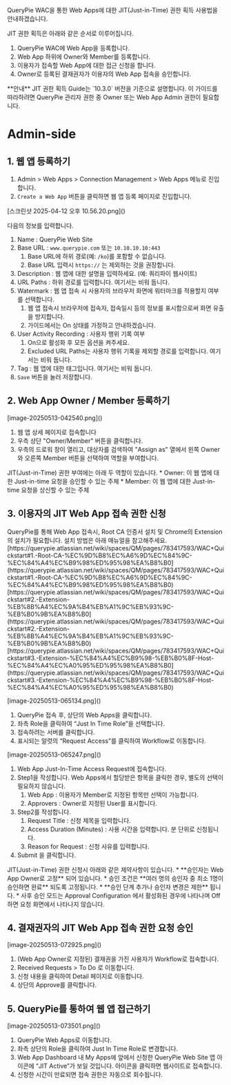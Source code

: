 
QueryPie WAC을 통한 Web Apps에 대한 JIT(Just-in-Time) 권한 획득 사용법을 안내하겠습니다.

JIT 권한 획득은 아래와 같은 순서로 이루어집니다.

1. QueryPie WAC에 Web App을 등록합니다.
2. Web App 하위에 Owner와 Member를 등록합니다.
3. 이용자가 접속할 Web App에 대한 접근 신청을 합니다.
4. Owner로 등록된 결재권자가 이용자의 Web App 접속을 승인합니다.

<Callout type="info">
 **안내** 
JIT 권한 획득 Guide는 `10.3.0` 버전을 기준으로 설명합니다.
이 가이드를 따라하려면 QueryPie 관리자 권한 중 Owner 또는 Web App Admin 권한이 필요합니다.
</Callout>



# Admin-side
## 1. 웹 앱 등록하기
1. Admin &gt; Web Apps &gt; Connection Management &gt; Web Apps 메뉴로 진입합니다.
2. `Create a Web App` 버튼을 클릭하면 웹 앱 등록 페이지로 진입합니다.

<p align="center">
<div>[스크린샷 2025-04-12 오후 10.56.20.png]()</div>
</p>

다음의 정보를 입력합니다.

1. Name : QueryPie Web Site
2. Base URL : `www.querypie.com` 또는 `10.10.10.10:443` 
    1. Base URL에 하위 경로(예: `/ko`)를 포함할 수 없습니다.
    2. Base URL 입력시 `https://` 는 제외하는 것을 권장합니다.
3. Description : 웹 앱에 대한 설명을 입력하세요. (예: 쿼리파이 웹사이트)
4. URL Paths : 하위 경로를 입력합니다. 여기서는 비워 둡니다.
5. Watermark : 웹 앱 접속 시 사용자의 브라우저 화면에 워터마크를 적용할지 여부를 선택합니다.
    1. 웹 앱 접속시 브라우저에 접속자, 접속일시 등의 정보를 표시함으로써 화면 유출을 방지합니다.
    2. 가이드에서는 On 상태를 가정하고 안내하겠습니다.
6. User Activity Recording : 사용자 행위 기록 여부
    1. On으로 활성화 후 모든 옵션을 켜주세요.
    2. Excluded URL Paths는 사용자 행위 기록을 제외할 경로를 입력합니다. 여기서는 비워 둡니다.
7. Tag : 웹 앱에 대한 태그입니다. 여기서는 비워 둡니다.
8. `Save` 버튼을 눌러 저장합니다.

## 2. Web App Owner / Member 등록하기
<p align="center">
<div>[image-20250513-042540.png]()</div>
</p>

1. 웹 앱 상세 페이지로 접속합니다 
2. 우측 상단 "Owner/Member" 버튼을 클릭합니다.
3. 우측의 드로워 창이 열리고, 대상자를 검색하여 "Assign as" 열에서 왼쪽 Owner와 오른쪽 Member 버튼을 선택하여 역할을 부여합니다.

<Callout type="info">
JIT(Just-in-Time) 권한 부여에는 아래 두 역할이 있습니다.
* Owner: 이 웹 앱에 대한 Just-in-time 요청을 승인할 수 있는 주체
* Member: 이 웹 앱에 대한 Just-in-time 요청을 상신할 수 있는 주체
</Callout>

## 3. 이용자의 JIT Web App 접속 권한 신청
<Callout type="info">
QueryPie를 통해 Web App 접속시, Root CA 인증서 설치 및 Chrome의 Extension의 설치가 필요합니다.
설치 방법은 아래 매뉴얼을 참고해주세요.
[https://querypie.atlassian.net/wiki/spaces/QM/pages/783417593/WAC+Quickstart#1.-Root-CA-%EC%9D%B8%EC%A6%9D%EC%84%9C-%EC%84%A4%EC%B9%98%ED%95%98%EA%B8%B0](https://querypie.atlassian.net/wiki/spaces/QM/pages/783417593/WAC+Quickstart#1.-Root-CA-%EC%9D%B8%EC%A6%9D%EC%84%9C-%EC%84%A4%EC%B9%98%ED%95%98%EA%B8%B0)
[https://querypie.atlassian.net/wiki/spaces/QM/pages/783417593/WAC+Quickstart#2.-Extension-%EB%8B%A4%EC%9A%B4%EB%A1%9C%EB%93%9C-%EB%B0%9B%EA%B8%B0](https://querypie.atlassian.net/wiki/spaces/QM/pages/783417593/WAC+Quickstart#2.-Extension-%EB%8B%A4%EC%9A%B4%EB%A1%9C%EB%93%9C-%EB%B0%9B%EA%B8%B0) 
[https://querypie.atlassian.net/wiki/spaces/QM/pages/783417593/WAC+Quickstart#3.-Extension-%EC%84%A4%EC%B9%98-%EB%B0%8F-Host-%EC%84%A4%EC%A0%95%ED%95%98%EA%B8%B0](https://querypie.atlassian.net/wiki/spaces/QM/pages/783417593/WAC+Quickstart#3.-Extension-%EC%84%A4%EC%B9%98-%EB%B0%8F-Host-%EC%84%A4%EC%A0%95%ED%95%98%EA%B8%B0) 
</Callout>

<p align="center">
<div>[image-20250513-065134.png]()</div>
</p>

1. QueryPie 접속 후, 상단의 Web Apps을 클릭합니다.
2. 좌측 Role을 클릭하여 “Just In Time Role”을 선택합니다.
3. 접속하려는 서버를 클릭합니다.
4. 표시되는 알럿의 “Request Access”를 클릭하여 Workflow로 이동합니다.



<p align="center">
<div>[image-20250513-065247.png]()</div>
</p>

1. Web App Just-In-Time Access Request에 접속합니다.
2. Step1을 작성합니다. Web Apps에서 할당받은 항목을 클릭한 경우, 별도의 선택이 필요하지 않습니다.
    1. Web App : 이용자가 Member로 지정된 항목만 선택이 가능합니다.
    2. Approvers : Owner로 지정된 User를 표시합니다.
3. Step2를 작성합니다.
    1. Request Title : 신청 제목을 입력합니다.
    2. Access Duration (Minutes) : 사용 시간을 입력합니다. 분 단위로 신청됩니다.
    3. Reason for Request : 신청 사유를 입력합니다.
4. Submit 을 클릭합니다.

<Callout type="info">
JIT(Just-in-Time) 권한 신청시 아래와 같은 제약사항이 있습니다.
*  **승인자는 Web App Owner로 고정** 되어 있습니다.
* 승인 조건은  **여러 명의 승인자 중 최소 1명이 승인하면 완료** 되도록 고정됩니다.
*  **승인 단계 추가나 승인자 변경은 제한** 됩니다.
* 사후 승인 모드는 Approval Configuration 에서 활성화된 경우에 나타나며 Off하면 요청 화면에서 나타나지 않습니다.
</Callout>

## 4. 결재권자의 JIT Web App 접속 권한 요청 승인
<p align="center">
<div>[image-20250513-072925.png]()</div>
</p>

1. (Web App Owner로 지정된) 결재권을 가진 사용자가 Workflow로 접속합니다.
2. Received Requests &gt; To Do 로 이동합니다.
3. 신청 내용을 클릭하여 Detail 페이지로 이동합니다.
4. 상단의 Approve를 클릭합니다.



## 5. QueryPie를 통하여 웹 앱 접근하기
<p align="center">
<div>[image-20250513-073501.png]()</div>
</p>

1. QueryPie Web Apps로 이동합니다.
2. 좌측 상단의 Role을 클릭하여 Just In Time Role로 변경합니다.
3. Web App Dashboard 내 My Apps에 앞에서 신청한 QueryPie Web Site 앱 아이콘에 “JIT Active”가 보일 것입니다. 아이콘을 클릭하면 웹사이트로 접속합니다.
4. 신청한 시간이 만료되면 접속 권한은 자동으로 회수됩니다.


